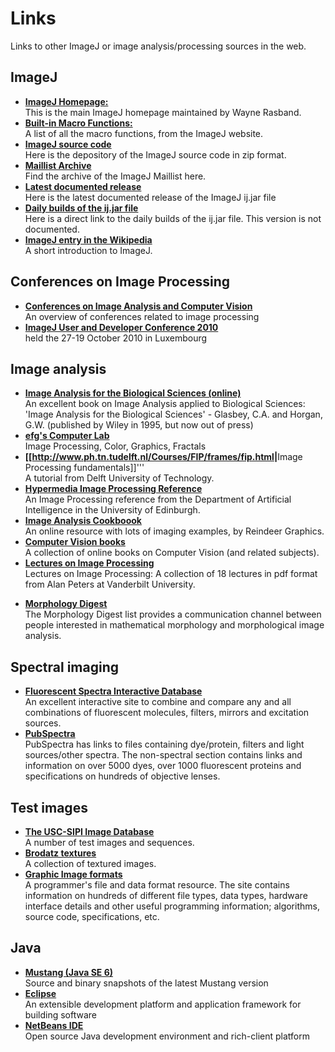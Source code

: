 = Links =

Links to other ImageJ or image analysis/processing sources in the web.

== ImageJ ==

* '''[[http://rsb.info.nih.gov/ij/|ImageJ Homepage:]]'''<br />This is the main ImageJ homepage maintained by Wayne Rasband.
* '''[[http://rsbweb.nih.gov/ij/developer/macro/functions.html|Built-in Macro Functions:]]'''<br />A list of all the macro functions, from the ImageJ website.
* '''[[http://rsb.info.nih.gov/ij/download/src/|ImageJ source code]]'''<br />Here is the depository of the ImageJ source code in zip format.
* '''[[https://list.nih.gov/archives/imagej.html|Maillist Archive]]'''<br />Find the archive of the ImageJ Maillist here.
* '''[[http://rsbweb.nih.gov/ij/notes.html|Latest documented release]]'''<br />Here is the latest documented release of the ImageJ ij.jar file
* '''[[http://rsb.info.nih.gov/ij/ij.jar|Daily builds of the ij.jar file]]'''<br />Here is a direct link to the daily builds of the ij.jar file. This version is not documented.
* '''[[http://en.wikipedia.org/wiki/ImageJ|ImageJ entry in the Wikipedia]]'''<br />A short introduction to ImageJ.

== Conferences on Image Processing ==

* '''[[http://conferences.visionbib.com/Iris-Conferences.html|Conferences on Image Analysis and Computer Vision]]'''<br />An overview of conferences related to image processing
* '''[[http://imagejconf.tudor.lu|ImageJ User and Developer Conference 2010]]''' <br />held the 27-19 October 2010 in Luxembourg

== Image analysis ==

* '''[[http://www.bioss.ac.uk/staff/chris.html|Image Analysis for the Biological Sciences (online)]]'''<br />An excellent book on Image Analysis applied to Biological Sciences: 'Image Analysis for the Biological Sciences' - Glasbey, C.A. and Horgan, G.W. (published by Wiley in 1995, but now out of press)
* '''[[http://www.efg2.com/Lab/|efg's Computer Lab]]'''<br />Image Processing, Color, Graphics, Fractals
* '''[[http://www.ph.tn.tudelft.nl/Courses/FIP/frames/fip.html|'''Image Processing fundamentals]]'''<br />A tutorial from Delft University of Technology.
* '''[[http://homepages.inf.ed.ac.uk/rbf/HIPR2/|Hypermedia Image Processing Reference]]'''<br />An Image Processing reference from the Department of Artificial Intelligence in the University of Edinburgh.
* '''[[http://www.reindeergraphics.com/index.php?option=com_content&amp;task=view&amp;id=196&amp;Itemid=120|Image Analysis Cookboook]]'''<br />An online resource with lots of imaging examples, by Reindeer Graphics.
* '''[[http://homepages.inf.ed.ac.uk/rbf/CVonline/books.htm|Computer Vision books]]'''<br />A collection of online books on Computer Vision (and related subjects).
* '''[[http://www.archive.org/details/Lectures_on_Image_Processing|Lectures on Image Processing ]]'''<br />Lectures on Image Processing: A collection of 18 lectures in pdf format from Alan Peters at Vanderbilt University. 

* '''[[http://mdigest.jrc.ec.europa.eu/|Morphology Digest ]]'''<br />The Morphology Digest list provides a communication channel between people interested in mathematical morphology and morphological image analysis.

== Spectral imaging ==

* '''[[http://www.mcb.arizona.edu/ipc/fret/| Fluorescent Spectra Interactive Database ]]'''<br />An excellent interactive site to combine and compare any and all combinations of fluorescent molecules, filters, mirrors and excitation sources.
* '''[[http://home.earthlink.net/~pubspectra/|PubSpectra]]'''<br />PubSpectra has links to files containing dye/protein, filters and light sources/other spectra. The non-spectral section contains links and information on over 5000 dyes, over 1000 fluorescent proteins and specifications on hundreds of objective lenses.

== Test images ==

* '''[[http://sipi.usc.edu/database/|The USC-SIPI Image Database ]]'''<br />A number of test images and sequences.
* '''[[http://www.ux.uis.no/~tranden/brodatz.html| Brodatz textures ]]'''<br />A collection of textured images.
* '''[[http://www.wotsit.org/|Graphic Image formats ]]'''<br />A programmer's file and data format resource. The site contains information on hundreds of different file types, data types, hardware interface details and other useful programming information; algorithms, source code, specifications, etc.

== Java ==

* '''[[https://jdk6.dev.java.net/|Mustang (Java SE 6) ]]'''<br />Source and binary snapshots of the latest Mustang version
* '''[[http://www.eclipse.org/|Eclipse ]]'''<br />An extensible development platform and application framework for building software
* '''[[http://www.netbeans.org/|NetBeans IDE ]]'''<br />Open source Java development environment and rich-client platform
